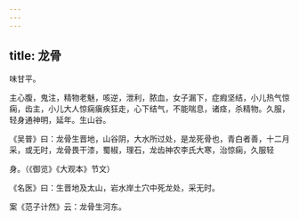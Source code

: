 ```yaml
---
---
---
```

title: 龙骨
---



味甘平。

主心腹，鬼注，精物老魅，咳逆，泄利，脓血，女子漏下，症瘕坚结，小儿热气惊痫，齿主，小儿大人惊痫瘨疾狂走，心下结气，不能喘息，诸痉，杀精物。久服，轻身通神明，延年。生山谷。

《吴普》曰：龙骨生晋地，山谷阴，大水所过处，是龙死骨也，青白者善，十二月采，或无时，龙骨畏干漆，蜀椒，理石，龙齿神农李氏大寒，治惊痫，久服轻

身。（《御览》《大观本》节文）

《名医》曰：生晋地及太山，岩水岸土穴中死龙处，采无时。

案《范子计然》云：龙骨生河东。